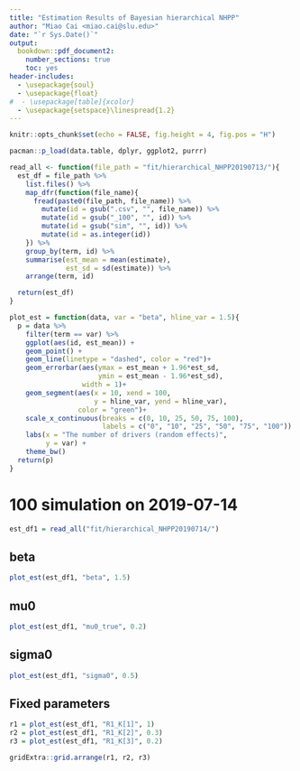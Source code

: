 ```yaml
---
title: "Estimation Results of Bayesian hierarchical NHPP"
author: "Miao Cai <miao.cai@slu.edu>"
date: "`r Sys.Date()`"
output:
  bookdown::pdf_document2: 
    number_sections: true
    toc: yes
header-includes:
  - \usepackage{soul}
  - \usepackage{float}
#  - \usepackage[table]{xcolor}
  - \usepackage{setspace}\linespread{1.2}
---
```


```r
knitr::opts_chunk$set(echo = FALSE, fig.height = 4, fig.pos = "H")
```

\clearpage

```r
pacman::p_load(data.table, dplyr, ggplot2, purrr)

read_all <- function(file_path = "fit/hierarchical_NHPP20190713/"){
  est_df = file_path %>% 
    list.files() %>% 
    map_dfr(function(file_name){
      fread(paste0(file_path, file_name)) %>% 
        mutate(id = gsub(".csv", "", file_name)) %>% 
        mutate(id = gsub("_100", "", id)) %>% 
        mutate(id = gsub("sim", "", id)) %>% 
        mutate(id = as.integer(id))
    }) %>% 
    group_by(term, id) %>% 
    summarise(est_mean = mean(estimate),
              est_sd = sd(estimate)) %>% 
    arrange(term, id)

  return(est_df)
}

plot_est = function(data, var = "beta", hline_var = 1.5){
  p = data %>% 
    filter(term == var) %>% 
    ggplot(aes(id, est_mean)) + 
    geom_point() + 
    geom_line(linetype = "dashed", color = "red")+
    geom_errorbar(aes(ymax = est_mean + 1.96*est_sd,
                      ymin = est_mean - 1.96*est_sd), 
                  width = 1)+
    geom_segment(aes(x = 10, xend = 100, 
                     y = hline_var, yend = hline_var), 
                 color = "green")+
    scale_x_continuous(breaks = c(0, 10, 25, 50, 75, 100),
                       labels = c("0", "10", "25", "50", "75", "100")) +
    labs(x = "The number of drivers (random effects)",
         y = var) +
    theme_bw()
  return(p)
}
```


100 simulation on 2019-07-14
============================

```r
est_df1 = read_all("fit/hierarchical_NHPP20190714/")
```

## beta

```r
plot_est(est_df1, "beta", 1.5)
```


## mu0

```r
plot_est(est_df1, "mu0_true", 0.2)
```


## sigma0

```r
plot_est(est_df1, "sigma0", 0.5)
```


## Fixed parameters

```r
r1 = plot_est(est_df1, "R1_K[1]", 1)
r2 = plot_est(est_df1, "R1_K[2]", 0.3)
r3 = plot_est(est_df1, "R1_K[3]", 0.2)
```

```r
gridExtra::grid.arrange(r1, r2, r3)
```

